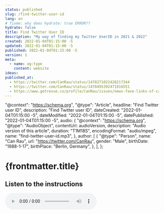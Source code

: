 ```yaml
---
status: published
slug: /find-twitter-user-id
lang: en
# fixme: why does hydrate: true ERROR??
hydrate: false
title: Find Twitter User ID
description: "My way of finding my Twitter UserID in 2021 & 2022"
created: 2022-01-04T01:15:00 -5
updated: 2022-01-04T01:15:00 -5
published: 2022-01-04T01:15:00 -5
version: 1
meta:
  - name: og:type
    content: website
ideas:
published_at:
  - https://twitter.com/CanRau/status/1478271022428217344
  - https://twitter.com/CanRau/status/1478495392471916551
  - https://www.getrevue.co/profile/CanRau/issues/news-fave-links-of-canrau-issue-4-971491
---
```



  "@context": "https://schema.org",
  "@type": "Article",
  headline: "Find Twitter user ID",
  description: "Find Twitter user ID",
  dateCreated: "2022-01-04T01:15:00 -5",
  dateModified: "2022-01-04T01:15:00 -5",
  datePublished: "2022-01-04T01:15:00 -5",
  audio: {
    "@context": "https://schema.org",
    "@type": "AudioObject",
    contentUrl: audioVersion,
    description: "Audio version of this article",
    duration: "T1M18S",
    encodingFormat: "audio/mpeg",
    name: "find-twitter-user-id.mp3",
  },
  author: [
    {
      "@type": "Person",
      name: "Can Rau",
      url: "https://twitter.com/CanRau",
      gender: "Male",
      birthDate: "1988-1-17",
      birthPlace: "Berlin, Germany",
    },
  ],
};

# {frontmatter.title}

## Listen to the instructions

<audio controls src={audioVersion} />

## Using a desktop browser

1. Go to your [private messages](https://twitter.com/messages/) in Twitter
   `https://twitter.com/messages/`
2. Click on a few chats and compare the IDs in the URL
   `https://twitter.com/messages/id1-id2`
3. Identify which ID stays the same
4. Congrats, this is your personal Twitter User ID 🥳

## Why?

I've stumbled upon this cool link on the website https://danestves.com by [@danestves](https://twitter.com/danestves) which opens a private chat on Twitter with the specified `recipient` in this case Daniel of course.

As I like the idea of using deep-links like this or direct share URLs which don't require JavaScript I decided to add it to my page.

Only problem was that I didn't know my Twitter User ID 😳 and all tutorials I've found wouldn't work anymore because of design changes in the Twitter frontend.

Alternatives were trusting a website with my data (I know it's public but anyway) or using the Twitter API myself, which I haven't started using yet 😅

You can try it out using **PM via Twitter** link right below this post. 💬
